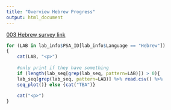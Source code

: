 ```yaml
---
title: "Overview Hebrew Progress"
output: html_document
---
```


[003 Hebrew survey link]()

```r

for (LAB in lab_info$PSA_ID[lab_info$Language == "Hebrew"])
{
    cat(LAB, "<p>")
    
    #only print if they have something 
    if (length(lab_seq[grep(lab_seq, pattern=LAB)]) > 0){
    lab_seq[grep(lab_seq, pattern=LAB)] %>% read.csv() %>%
    seq_plot()} else {cat("TBA")}
    
    cat("<p>")
}

```